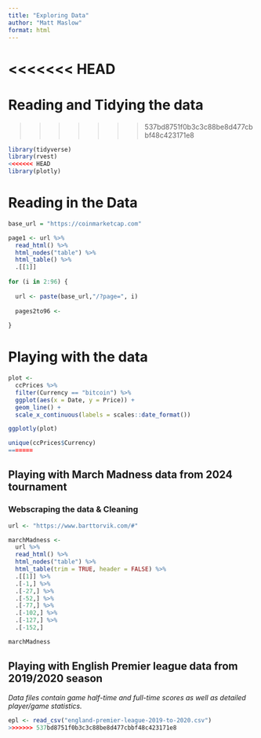 ```yaml
---
title: "Exploring Data"
author: "Matt Maslow"
format: html
---
```


<<<<<<< HEAD
=======
# Reading and Tidying the data
>>>>>>> 537bd8751f0b3c3c88be8d477cbbf48c423171e8

```r
library(tidyverse)
library(rvest)
<<<<<<< HEAD
library(plotly)
```


# Reading in the Data

```r
base_url = "https://coinmarketcap.com"

page1 <- url %>% 
  read_html() %>% 
  html_nodes("table") %>%
  html_table() %>%
  .[[1]]
  
for (i in 2:96) {
  
  url <- paste(base_url,"/?page=", i)
  
  pages2to96 <- 
    
}
```











# Playing with the data

```r
plot <- 
  ccPrices %>%
  filter(Currency == "bitcoin") %>%
  ggplot(aes(x = Date, y = Price)) +
  geom_line() +
  scale_x_continuous(labels = scales::date_format())

ggplotly(plot)
```
```r
unique(ccPrices$Currency)
=======
```

## Playing with March Madness data from 2024 tournament

### Webscraping the data & Cleaning

```r
url <- "https://www.barttorvik.com/#"
```

```r
marchMadness <- 
  url %>%
  read_html() %>%
  html_nodes("table") %>%
  html_table(trim = TRUE, header = FALSE) %>%
  .[[1]] %>%
  .[-1,] %>%
  .[-27,] %>%
  .[-52,] %>%
  .[-77,] %>%
  .[-102,] %>%
  .[-127,] %>%
  .[-152,]

marchMadness
```


## Playing with English Premier league data from 2019/2020 season

*Data files contain game half-time and full-time scores as well as detailed player/game statistics.*

```r
epl <- read_csv("england-premier-league-2019-to-2020.csv")
>>>>>>> 537bd8751f0b3c3c88be8d477cbbf48c423171e8
```







